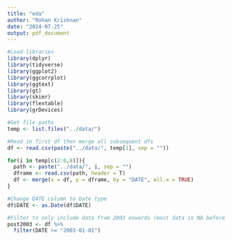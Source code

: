 ```yaml
---
title: "eda"
author: "Rohan Krishnan"
date: "2024-07-25"
output: pdf_document
---
```

```r
#Load libraries
library(dplyr)
library(tidyverse)
library(ggplot2)
library(ggcorrplot)
library(ggtext)
library(gt)
library(skimr)
library(flextable)
library(grDevices)
```

```r
#Get file paths
temp <- list.files("../data/")

#Read in first df then merge all subsequent dfs
df <- read.csv(paste("../data/", temp[1], sep = ""))

for(i in temp[c(2:6,8)]){
  path <- paste("../data/", i, sep = "")
  dframe <- read.csv(path, header = T)
  df <- merge(x = df, y = dframe, by = "DATE", all.x = TRUE)
}

#Change DATE column to Date type
df$DATE <- as.Date(df$DATE)

#Filter to only include data from 2003 onwards (most data is NA before that)
post2003 <- df %>%
  filter(DATE >= "2003-01-01")

```

